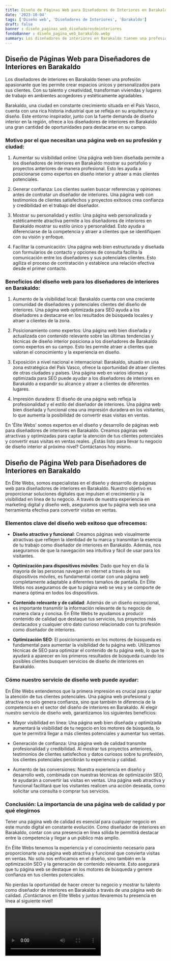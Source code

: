 ```yaml
---
title: Diseño de Páginas Web para Diseñadores de Interiores en Barakaldo
date: '2023-10-04'
tags: ['Diseño web', 'Diseñadores de Interiores', 'Barakaldo']
draft: false
banner : diseño_paginas_web_diseñadoresdeinteriores
fondoBanner : diseño_pagina_web_barakaldo.webp
summary: Los diseñadores de interiores en Barakaldo tienen una profesión apasionante que les permite crear espacios únicos y personalizados para sus clientes. Con su talento y creatividad, transforman viviendas y lugares de trabajo en ambientes acogedores y estéticamente agradables.
---
```


## Diseño de Páginas Web para Diseñadores de Interiores en Barakaldo

Los diseñadores de interiores en Barakaldo tienen una profesión apasionante que les permite crear espacios únicos y personalizados para sus clientes. Con su talento y creatividad, transforman viviendas y lugares de trabajo en ambientes acogedores y estéticamente agradables.

Barakaldo, una ciudad en constante crecimiento situada en el País Vasco, cuenta con una rica historia industrial que se refleja en su arquitectura y diseño. Este entorno inspirador, junto con la fuerte demanda de diseño interior en la región, ofrece a los diseñadores de interiores en Barakaldo una gran cantidad de oportunidades para destacarse en su campo.

### Motivo por el que necesitan una página web en su profesión y ciudad:

1. Aumentar su visibilidad online: Una página web bien diseñada permite a los diseñadores de interiores en Barakaldo mostrar su portafolio y proyectos anteriores de manera profesional. Esto les ayuda a posicionarse como expertos en diseño interior y atraer a más clientes potenciales.

2. Generar confianza: Los clientes suelen buscar referencias y opiniones antes de contratar un diseñador de interiores. Una página web con testimonios de clientes satisfechos y proyectos exitosos crea confianza y credibilidad en el trabajo del diseñador.

3. Mostrar su personalidad y estilo: Una página web personalizada y estéticamente atractiva permite a los diseñadores de interiores en Barakaldo mostrar su estilo único y personalidad. Esto ayuda a diferenciarse de la competencia y atraer a clientes que se identifiquen con su visión y enfoque.

4. Facilitar la comunicación: Una página web bien estructurada y diseñada con formularios de contacto y opciones de consulta facilita la comunicación entre los diseñadores y sus potenciales clientes. Esto agiliza el proceso de contratación y establece una relación efectiva desde el primer contacto.

### Beneficios del diseño web para los diseñadores de interiores en Barakaldo:

1. Aumento de la visibilidad local: Barakaldo cuenta con una creciente comunidad de diseñadores y potenciales clientes del diseño de interiores. Una página web optimizada para SEO ayuda a los diseñadores a destacarse en los resultados de búsqueda locales y atraer a clientes de la zona.

2. Posicionamiento como expertos: Una página web bien diseñada y actualizada con contenido relevante sobre las últimas tendencias y técnicas de diseño interior posiciona a los diseñadores de Barakaldo como expertos en su campo. Esto les permite atraer a clientes que valoran el conocimiento y la experiencia en diseño.

3. Exposición a nivel nacional e internacional: Barakaldo, situado en una zona estratégica del País Vasco, ofrece la oportunidad de atraer clientes de otras ciudades y países. Una página web en varios idiomas y optimizada para SEO puede ayudar a los diseñadores de interiores en Barakaldo a expandir su alcance y atraer a clientes de diferentes lugares.

4. Impresión duradera: El diseño de una página web refleja la profesionalidad y el estilo del diseñador de interiores. Una página web bien diseñada y funcional crea una impresión duradera en los visitantes, lo que aumenta la posibilidad de convertir esas visitas en ventas.

En 'Élite Webs' somos expertos en el diseño y desarrollo de páginas web para diseñadores de interiores en Barakaldo. Creamos páginas web atractivas y optimizadas para captar la atención de tus clientes potenciales y convertir esas visitas en ventas reales. ¿Estás listo para llevar tu negocio de diseño interior al próximo nivel? Contáctanos hoy mismo.

<GifSeo />

<Cta />

## **Diseño de Página Web para Diseñadores de Interiores en Barakaldo**

En Élite Webs, somos especialistas en el diseño y desarrollo de páginas web para diseñadores de interiores en Barakaldo. Nuestro objetivo es proporcionar soluciones digitales que impulsen el crecimiento y la visibilidad en línea de tu negocio. A través de nuestra experiencia en marketing digital y diseño web, aseguramos que tu página web sea una herramienta efectiva para convertir visitas en ventas.

### **Elementos clave del diseño web exitoso que ofrecemos:**

- **Diseño atractivo y funcional**: Creamos páginas web visualmente atractivas que reflejen la identidad de tu marca y transmitan la esencia de tu trabajo como diseñador de interiores en Barakaldo. Además, nos aseguramos de que la navegación sea intuitiva y fácil de usar para los visitantes.

- **Optimización para dispositivos móviles**: Dado que hoy en día la mayoría de las personas navegan en internet a través de sus dispositivos móviles, es fundamental contar con una página web completamente adaptable a diferentes tamaños de pantalla. En Élite Webs nos aseguramos de que tu página web se vea y se comporte de manera óptima en todos los dispositivos.

- **Contenido relevante y de calidad**: Además de un diseño excepcional, es importante transmitir la información relevante de tu negocio de manera clara y concisa. En Élite Webs te ayudamos a producir contenido de calidad que destaque tus servicios, tus proyectos más destacados y cualquier otro dato curioso relacionado con tu profesión como diseñador de interiores.

- **Optimización SEO**: El posicionamiento en los motores de búsqueda es fundamental para aumentar la visibilidad de tu página web. Utilizamos técnicas de SEO para optimizar el contenido de tu página web, lo que te ayudará a aparecer en los primeros resultados de búsqueda cuando los posibles clientes busquen servicios de diseño de interiores en Barakaldo.

### **Cómo nuestro servicio de diseño web puede ayudar:**

En Élite Webs entendemos que la primera impresión es crucial para captar la atención de tus clientes potenciales. Una página web profesional y atractiva no solo genera confianza, sino que también te diferencia de la competencia en el sector del diseño de interiores en Barakaldo. Al elegir nuestro servicio de diseño web, garantizamos los siguientes beneficios:

- Mayor visibilidad en línea: Una página web bien diseñada y optimizada aumentará la visibilidad de tu negocio en los motores de búsqueda, lo que te permitirá llegar a más clientes potenciales y aumentar tus ventas.

- Generación de confianza: Una página web de calidad transmite profesionalidad y credibilidad. Al mostrar tus proyectos anteriores, testimonios de clientes satisfechos y datos curiosos sobre tu profesión, los clientes potenciales percibirán tu experiencia y calidad.

- Aumento de las conversiones: Nuestra experiencia en diseño y desarrollo web, combinada con nuestras técnicas de optimización SEO, te ayudarán a convertir las visitas en ventas. Una página web atractiva y funcional facilitará que los visitantes realicen una acción deseada, como solicitar una consulta o comprar tus servicios.

### **Conclusión: La importancia de una página web de calidad y por qué elegirnos**

Tener una página web de calidad es esencial para cualquier negocio en este mundo digital en constante evolución. Como diseñador de interiores en Barakaldo, contar con una presencia en línea sólida te permitirá destacar entre la competencia y llegar a un público más amplio.

En Élite Webs tenemos la experiencia y el conocimiento necesario para proporcionarte una página web atractiva y funcional que convierta visitas en ventas. No solo nos enfocamos en el diseño, sino también en la optimización SEO y la generación de contenido relevante. Esto asegurará que tu página web se destaque en los motores de búsqueda y genere confianza en tus clientes potenciales.

No pierdas la oportunidad de hacer crecer tu negocio y mostrar tu talento como diseñador de interiores en Barakaldo a través de una página web de calidad. ¡Contáctanos en Élite Webs y juntos llevaremos tu presencia en línea al siguiente nivel!

<Video />

<CtaBot job='Diseñadores de Interiores' city='Barakaldo'/>

<Gmaps query='Barakaldo+españa+maps' />